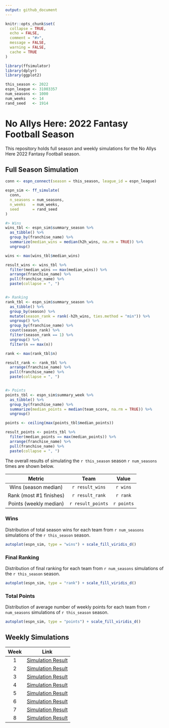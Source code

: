 ```yaml
---
output: github_document
---
```


<!-- README.md is generated from README.Rmd. Please edit that file -->

```r
knitr::opts_chunk$set(
  collapse = TRUE,
  echo = FALSE,
  comment = "#>",
  message = FALSE,
  warning = FALSE,
  cache = TRUE
)

library(ffsimulator)
library(dplyr)
library(ggplot2)

this_season <- 2022
espn_league <- 31003357
num_seasons <- 1000
num_weeks   <- 14
rand_seed   <- 1914
```

# No Allys Here: 2022 Fantasy Football Season

<!-- badges: start -->

<!-- badges: end -->

This repository holds full season and weekly simulations for the No Allys Here 2022 Fantasy Football season.

## Full Season Simulation

```r
conn <- espn_connect(season = this_season, league_id = espn_league)

espn_sim <- ff_simulate(
  conn, 
  n_seasons = num_seasons,
  n_weeks   = num_weeks,
  seed      = rand_seed
)
```

```r
#> Wins
wins_tbl <- espn_sim$summary_season %>% 
  as_tibble() %>% 
  group_by(franchise_name) %>% 
  summarize(median_wins = median(h2h_wins, na.rm = TRUE)) %>% 
  ungroup()

wins <- max(wins_tbl$median_wins)

result_wins <- wins_tbl %>% 
  filter(median_wins == max(median_wins)) %>%
  arrange(franchise_name) %>% 
  pull(franchise_name) %>% 
  paste(collapse = ", ")


#> Ranking
rank_tbl <- espn_sim$summary_season %>% 
  as_tibble() %>%
  group_by(season) %>% 
  mutate(season_rank = rank(-h2h_wins, ties.method = "min")) %>% 
  ungroup() %>%
  group_by(franchise_name) %>% 
  count(season_rank) %>% 
  filter(season_rank == 1) %>% 
  ungroup() %>% 
  filter(n == max(n))

rank <- max(rank_tbl$n)

result_rank <- rank_tbl %>% 
  arrange(franchise_name) %>% 
  pull(franchise_name) %>% 
  paste(collapse = ", ")


#> Points
points_tbl <- espn_sim$summary_week %>% 
  as_tibble() %>% 
  group_by(franchise_name) %>% 
  summarize(median_points = median(team_score, na.rm = TRUE)) %>% 
  ungroup()

points <- ceiling(max(points_tbl$median_points))

result_points <- points_tbl %>% 
  filter(median_points == max(median_points)) %>% 
  arrange(franchise_name) %>% 
  pull(franchise_name) %>% 
  paste(collapse = ", ")
```

The overall results of simulating the `r this_season` season `r num_seasons` times are shown below.

|         Metric          |       Team        |   Value    |
|:-----------------------:|:-----------------:|:----------:|
|  Wins (season median)   |  `r result_wins`  |  `r wins`  |
| Rank (most #1 finishes) |  `r result_rank`  |  `r rank`  |
| Points (weekly median)  | `r result_points` | `r points` |

### Wins

Distribution of total season wins for each team from `r num_seasons` simulations of the `r this_season` season.

```r
autoplot(espn_sim, type = "wins") + scale_fill_viridis_d()
```

### Final Ranking

Distribution of final ranking for each team from `r num_seasons` simulations of the `r this_season` season.

```r
autoplot(espn_sim, type = "rank") + scale_fill_viridis_d()
```

### Total Points

Distribution of average number of weekly points for each team from `r num_seasons` simulations of `r this_season` season.

```r
autoplot(espn_sim, type = "points") + scale_fill_viridis_d()
```

## Weekly Simulations

| Week | Link                          |
|:----:|:-----------------------------:|
|  1   | [Simulation Result](/Week 1/) |
|  2   | [Simulation Result](/Week 2/) |
|  3   | [Simulation Result](/Week 3/) |
|  4   | [Simulation Result](/Week 4/) |
|  5   | [Simulation Result](/Week 5/) |
|  6   | [Simulation Result](/Week 6/) |
|  7   | [Simulation Result](/Week 7/) |
|  8   | [Simulation Result](/Week 8/) |
